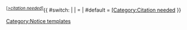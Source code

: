 <includeonly><sup>[''[[wikipedia:Citation needed|<span title="This claim needs references to reliable sources">>citation&nbsp;needed</span>]]'']</sup><includeonly>{{ #switch: {{NAMESPACE}} | {{ns:2}} | {{TALKSPACE}} = <!-- no category for user or talk pages --> | #default = [[[Category:Citation needed]] }}</includeonly><noinclude>{{doc}}

[[Category:Notice templates]]</noinclude>